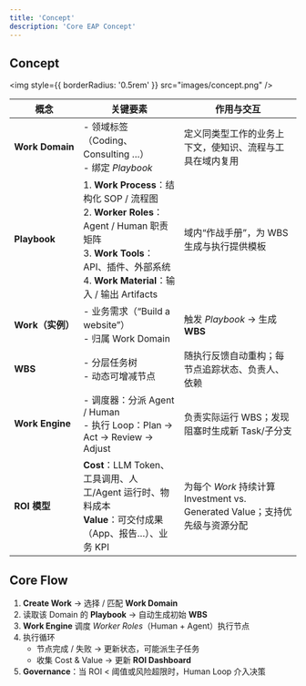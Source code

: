 ```yaml
---
title: 'Concept'
description: 'Core EAP Concept'
---
```


## Concept

<img
  style={{ borderRadius: '0.5rem' }}
  src="images/concept.png"
/>


| 概念 | 关键要素 | 作用与交互 |
|------|----------|-----------|
| **Work Domain** | - 领域标签（Coding、Consulting …）<br />- 绑定 *Playbook* | 定义同类型工作的业务上下文，使知识、流程与工具在域内复用 |
| **Playbook** | 1. **Work Process**：结构化 SOP / 流程图 <br />2. **Worker Roles**：Agent / Human 职责矩阵 <br />3. **Work Tools**：API、插件、外部系统 <br />4. **Work Material**：输入 / 输出 Artifacts | 域内“作战手册”，为 WBS 生成与执行提供模板 |
| **Work（实例）** | - 业务需求（“Build a website”）<br />- 归属 Work Domain | 触发 *Playbook* → 生成 **WBS** |
| **WBS** | - 分层任务树<br />- 动态可增减节点 | 随执行反馈自动重构；每节点追踪状态、负责人、依赖 |
| **Work Engine** | - 调度器：分派 Agent / Human<br />- 执行 Loop：Plan → Act → Review → Adjust | 负责实际运行 WBS；发现阻塞时生成新 Task/子分支 |
| **ROI 模型** | **Cost**：LLM Token、工具调用、人工/Agent 运行时、物料成本<br />**Value**：可交付成果（App、报告…）、业务 KPI | 为每个 *Work* 持续计算 Investment vs. Generated Value；支持优先级与资源分配 |  


## Core Flow

1. **Create Work** → 选择 / 匹配 **Work Domain**  
2. 读取该 Domain 的 **Playbook** → 自动生成初始 **WBS**  
3. **Work Engine** 调度 *Worker Roles*（Human + Agent）执行节点  
4. 执行循环  
   - 节点完成 / 失败 → 更新状态，可能派生子任务  
   - 收集 Cost & Value → 更新 **ROI Dashboard**  
5. **Governance**：当 ROI < 阈值或风险超限时，Human Loop 介入决策  
